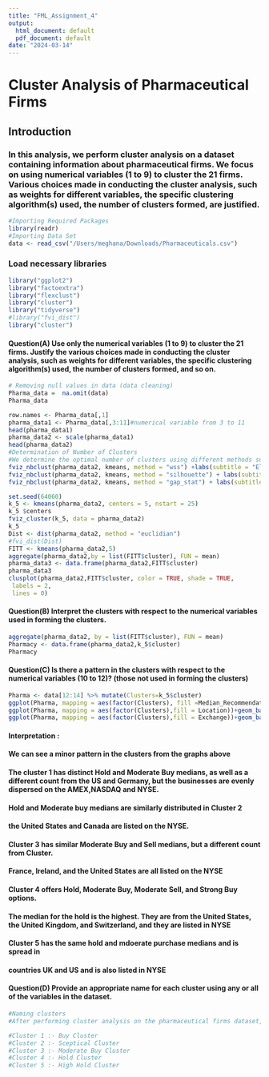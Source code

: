```yaml
---
title: "FML_Assignment_4"
output:
  html_document: default
  pdf_document: default
date: "2024-03-14"
---
```


# Cluster Analysis of Pharmaceutical Firms
## Introduction
### In this analysis, we perform cluster analysis on a dataset containing information about pharmaceutical firms. We focus on using numerical variables (1 to 9) to cluster the 21 firms. Various choices made in conducting the cluster analysis, such as weights for different variables, the specific clustering algorithm(s) used, the number of clusters formed, are justified.

```r
#Importing Required Packages
library(readr)
#Importing Data Set
data <- read_csv("/Users/meghana/Downloads/Pharmaceuticals.csv")
```


### Load necessary libraries
```r
library("ggplot2")
library("factoextra")
library("flexclust")
library("cluster")
library("tidyverse")
#library("fvi_dist")
library("cluster")
```
#### Question(A) Use only the numerical variables (1 to 9) to cluster the 21 firms. Justify the various choices made in conducting the cluster analysis, such as weights for different variables, the specific clustering algorithm(s) used, the number of clusters formed, and so on.
```r
# Removing null values in data (data cleaning)
Pharma_data =  na.omit(data)
Pharma_data

row.names <- Pharma_data[,1]
pharma_data1 <- Pharma_data[,3:11]#numerical variable from 3 to 11
head(pharma_data1)
pharma_data2 <- scale(pharma_data1)
head(pharma_data2)
#Determination of Number of Clusters
#We determine the optimal number of clusters using different methods such as the Elbow Method, Silhouette Method, and Gap Stat Method.
fviz_nbclust(pharma_data2, kmeans, method = "wss") +labs(subtitle = "Elbow Method")
fviz_nbclust(pharma_data2, kmeans, method = "silhouette") + labs(subtitle = "Silhouette Method")
fviz_nbclust(pharma_data2, kmeans, method = "gap_stat") + labs(subtitle = "Gap Stat Method")
```

```r
set.seed(64060)
k_5 <- kmeans(pharma_data2, centers = 5, nstart = 25)
k_5 $centers
fviz_cluster(k_5, data = pharma_data2)
k_5
Dist <- dist(pharma_data2, method = "euclidian")
#fvi_dist(Dist)
FITT <- kmeans(pharma_data2,5)
aggregate(pharma_data2,by = list(FITT$cluster), FUN = mean)
pharma_data3 <- data.frame(pharma_data2,FITT$cluster)
pharma_data3
clusplot(pharma_data2,FITT$cluster, color = TRUE, shade = TRUE, 
 labels = 2,
 lines = 0)
```

#### Question(B) Interpret the clusters with respect to the numerical variables used in forming the clusters.

```r
aggregate(pharma_data2, by = list(FITT$cluster), FUN = mean)
Pharmacy <- data.frame(pharma_data2,k_5$cluster)
Pharmacy
```
#### Question(C) Is there a pattern in the clusters with respect to the numerical variables (10 to 12)? (those not used in forming the clusters)
```r
Pharma <- data[12:14] %>% mutate(Clusters=k_5$cluster)
ggplot(Pharma, mapping = aes(factor(Clusters), fill =Median_Recommendation))+geom_bar(position='dodge')+labs(x ='Clusters')
ggplot(Pharma, mapping = aes(factor(Clusters),fill = Location))+geom_bar(position = 'dodge')+labs(x ='Clusters')
ggplot(Pharma, mapping = aes(factor(Clusters),fill = Exchange))+geom_bar(position = 'dodge')+labs(x ='Clusters')
```


#### Interpretation : 
#### We can see a minor pattern in the clusters from the graphs above

#### The cluster 1 has distinct Hold and Moderate Buy medians, as well as a different count from the US and Germany, but the businesses are evenly dispersed on the AMEX,NASDAQ and NYSE.

#### Hold and Moderate buy medians are similarly distributed in Cluster 2
#### the United States and Canada are listed on the NYSE.

#### Cluster 3 has similar Moderate Buy and Sell medians, but a different count from Cluster.
#### France, Ireland, and the United States are all listed on the NYSE

#### Cluster 4 offers Hold, Moderate Buy, Moderate Sell, and Strong Buy options.
#### The median for the hold is the highest. They are from the United States, the United Kingdom, and Switzerland, and they are listed in NYSE

#### Cluster 5 has the same hold and mdoerate purchase medians and is spread in
#### countries UK and US and is also listed in NYSE


#### Question(D) Provide an appropriate name for each cluster using any or all of the variables in the dataset.

```r
#Naming clusters
#After performing cluster analysis on the pharmaceutical firms dataset,Assigning  descriptive names to each cluster based on their characteristics.

#Cluster 1 :- Buy Cluster
#Cluster 2 :- Sceptical Cluster
#Cluster 3 :- Moderate Buy Cluster
#Cluster 4 :- Hold Cluster
#Cluster 5 :- High Hold Cluster
```


